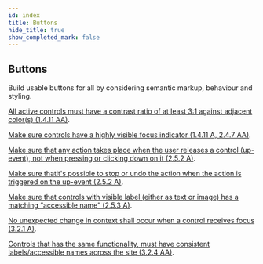 ```yaml
---
id: index
title: Buttons
hide_title: true
show_completed_mark: false
---
```



<Card icon="🔘">

## Buttons

Build usable buttons for all by considering semantic markup, behaviour and styling.

</Card>

<CategoryItem id="controls-contrast-ratio">

[All active controls must have a contrast ratio of at least 3:1 against adjacent color(s) (1.4.11 AA)](controls-contrast-ratio).

</CategoryItem>


<CategoryItem id="controls-visible-focus">

[Make sure controls have a highly visible focus indicator (1.4.11 A, 2.4.7 AA)](controls-visible-focus).

</CategoryItem>


<CategoryItem id="action-control">

[Make sure that any action takes place when the user releases a control (up-event), not when pressing or clicking down on it (2.5.2 A)](action-control).

</CategoryItem>


<CategoryItem id="stop-action">

[Make sure thatit's possible to stop or undo the action when the action is triggered on the up-event (2.5.2 A)](stop-action).

</CategoryItem>


<CategoryItem id="accessible-name">

[Make sure that controls with visible label (either as text or image) has a matching “accessible name” (2.5.3 A)](accessible-name).

</CategoryItem>


<CategoryItem id="no-change-on-focus">

[No unexpected change in context shall occur when a control receives focus (3.2.1 A)](no-change-on-focus).

</CategoryItem>


<CategoryItem id="controls-consistent-names">

[Controls that has the same functionality, must have consistent labels/accessible names across the site (3.2.4 AA)](controls-consistent-names).

</CategoryItem>
